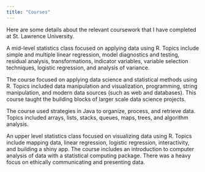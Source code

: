 ```yaml
---
title: "Courses"
---
```


Here are some details about the relevant coursework that I have completed at St. Lawrence University.

::: {.callout-note collapse="true" title="Applied Regression Analysis" appearance="simple"}
A mid-level statistics class focused on applying data using R. Topics include simple and multiple linear regression, model diagnostics and testing, residual analysis, transformations, indicator variables, variable selection techniques, logistic regression, and analysis of variance. 
:::

::: {.callout-note collapse="true" title="Intro to Data Science" appearance="simple"}
The course focused on applying data science and statistical methods using R. Topics included data manipulation and visualization, programming, string manipulation, and modern data sources (such as web and databases). This course taught the building blocks of larger scale data science projects.
:::

::: {.callout-note collapse="true" title="Data Structures" appearance="simple"}
The course used strategies in Java to organize, process, and retrieve data. Topics included arrays, lists, stacks, queues, maps, trees, and algorithm analysis. 
:::

::: {.callout-note collapse="true" title="Data Visualization" appearance="simple"}
An upper level statistics class focused on visualizing data using R. Topics include mapping data, linear regression, logistic regression, interactivity, and building a shiny app. The course includes an introduction to computer analysis of data with a statistical computing package. There was a heavy focus on ethically communicating and presenting data.
:::




